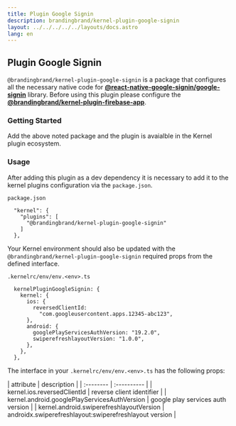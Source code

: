 ```yaml
---
title: Plugin Google Signin
description: brandingbrand/kernel-plugin-google-signin
layout: ../../../../../layouts/docs.astro
lang: en
---
```



## Plugin Google Signin

`@brandingbrand/kernel-plugin-google-signin` is a package that configures all the necessary native code for [**@react-native-google-signin/google-signin**](https://github.com/react-native-google-signin/google-signin) library. Before using this plugin please configure the [**@brandingbrand/kernel-plugin-firebase-app**](/en/packages/plugins/firebase-app).

### Getting Started

<div class="flex w-full my-6">
  <CodeCopy args="yarn add -D @brandingbrand/kernel-plugin-google-signin && yarn add @react-native-google-signin/google-signin" />
</div>

Add the above noted package and the plugin is avaialble in the Kernel plugin ecosystem.

### Usage

After adding this plugin as a dev dependency it is necessary to add it to the kernel plugins configuration via the `package.json`.

`package.json`

```
  "kernel": {
    "plugins": [
      "@brandingbrand/kernel-plugin-google-signin"
    ]
  },
```

Your Kernel environment should also be updated with the `@brandingbrand/kernel-plugin-google-signin` required props from the defined interface.

`.kernelrc/env/env.<env>.ts`

```
  kernelPluginGoogleSignin: {
    kernel: {
      ios: {
        reversedClientId:
          "com.googleusercontent.apps.12345-abc123",
      },
      android: {
        googlePlayServicesAuthVersion: "19.2.0",
        swiperefreshlayoutVersion: "1.0.0",
      },
    },
  },
```

The interface in your `.kernelrc/env/env.<env>.ts` has the following props:

<div class="my-4 overflow-scroll">
| attribute                                    | description                                            |
| :--------                                    | :----------                                            |
| kernel.ios.reversedClientId                  | reverse client identifier                              |
| kernel.android.googlePlayServicesAuthVersion | google play services auth version                      |
| kernel.android.swiperefreshlayoutVersion     | androidx.swiperefreshlayout:swiperefreshlayout version |
</div>
